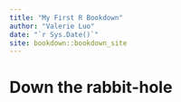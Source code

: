 ```yaml
--- 
title: "My First R Bookdown"
author: "Valerie Luo"
date: "`r Sys.Date()`"
site: bookdown::bookdown_site
---
```


# Down the rabbit-hole


